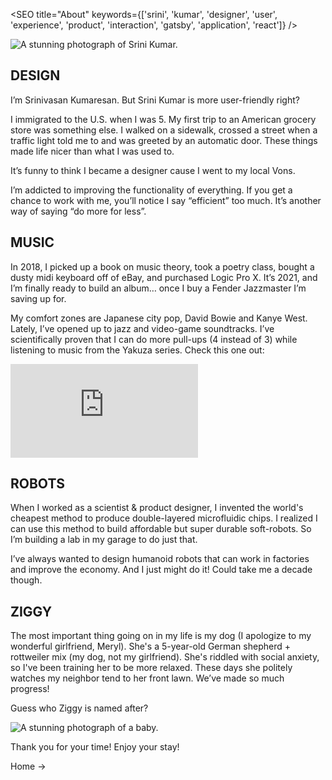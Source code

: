 
<SEO title="About" keywords={['srini', 'kumar', 'designer', 'user', 'experience', 'product', 'interaction', 'gatsby', 'application', 'react']} />

<img src={me} alt="A stunning photograph of Srini Kumar." class="center"/>

## DESIGN

I’m Srinivasan Kumaresan. But Srini Kumar is more user-friendly right?

I immigrated to the U.S. when I was 5. My first trip to an American grocery store was something else. I walked on a sidewalk, crossed a street when a traffic light told me to and was greeted by an automatic door. These things made life nicer than what I was used to.

It’s funny to think I became a designer cause I went to my local Vons. 

I’m addicted to improving the functionality of everything. If you get a chance to work with me, you’ll notice I say “efficient” too much. It’s another way of saying “do more for less”.


## MUSIC

In 2018, I picked up a book on music theory, took a poetry class, bought a dusty midi keyboard off of eBay, and purchased Logic Pro X. It’s 2021, and I’m finally ready to build an album… once I buy a Fender Jazzmaster I’m saving up for. 

My comfort zones are Japanese city pop, David Bowie and Kanye West. Lately, I’ve opened up to jazz and video-game soundtracks. I’ve scientifically proven that I can do more pull-ups (4 instead of 3) while listening to music from the Yakuza series. Check this one out:

<div class="center"> 
    <iframe src="https://www.youtube-nocookie.com/embed/VD6__C2Ht6M" frameborder="0" allow="accelerometer; autoplay; clipboard-write; encrypted-media; gyroscope; picture-in-picture" allowfullscreen ></iframe>
</div>

## ROBOTS

When I worked as a scientist & product designer, I invented the world's cheapest method to produce double-layered microfluidic chips. I realized I can use this method to build affordable but super durable soft-robots. So I’m building a lab in my garage to do just that.

I’ve always wanted to design humanoid robots that can work in factories and improve the economy. And I just might do it! Could take me a decade though.

## ZIGGY

The most important thing going on in my life is my dog (I apologize to my wonderful girlfriend, Meryl). 
She's a 5-year-old German shepherd + rottweiler mix (my dog, not my girlfriend). 
She's riddled with social anxiety, so I've been training her to be more relaxed. 
These days she politely watches my neighbor tend to her front lawn. We’ve made so much progress!

Guess who Ziggy is named after?

<img src={ziggy} alt="A stunning photograph of a baby." class="center" />

Thank you for your time! Enjoy your stay!
<Link to="/">Home -></Link>



